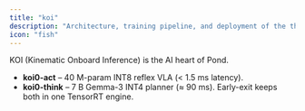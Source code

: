 ```yaml
---
title: "koi"
description: "Architecture, training pipeline, and deployment of the thinking & reflex engines"
icon: "fish"
---
```


KOI (Kinematic Onboard Inference) is the AI heart of Pond.

* **koi0-act** – 40 M-param INT8 reflex VLA (< 1.5 ms latency).
* **koi0-think** – 7 B Gemma-3 INT4 planner (≈ 90 ms).
  Early-exit keeps both in one TensorRT engine.
